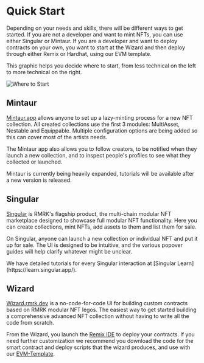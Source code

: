 

# Quick Start

Depending on your needs and skills, there will be different ways to get started. If you are not a developer and want to mint NFTs, you can use either Singular or Mintaur. If you are a developer and want to deploy contracts on your own, you want to start at the Wizard and then deploy through either Remix or Hardhat, using our EVM template.

<Callout type="info" emoji="ℹ️">
  This graphic helps you decide where to start, from less technical on the left to more technical on the right.
</Callout>

![Where to Start](/images/Quick_Start_Where_to_start.png)

## Mintaur

[Mintaur.app](https://mintaur.app) allows anyone to set up a lazy-minting process for a new NFT collection. All created collections use the first 3 modules: MultiAsset, Nestable and Equippable. Multiple configuration options are being added so this can cover most of the artists needs.

The Mintaur app also allows you to follow creators, to be notified when they launch a new collection, and to inspect people's profiles to see what they collected or launched.

Mintaur is currently being heavily expanded, tutorials will be available after a new version is released.

## Singular

[Singular](https://singular.app) is RMRK's flagship product, the multi-chain modular NFT marketplace designed to showcase full modular NFT functionality. Here you can create collections, mint NFTs, add assets to them and list them for sale.

On Singular, anyone can launch a new collection or individual NFT and put it up
for sale. The UI is designed to be intuitive, and the various popover guides
will help clarify whatever might be unclear.

<Callout type="info" emoji="ℹ️">
  We have detailed tutorials for every Singular interaction at [Singular Learn](https://learn.singular.app/).
</Callout>


## Wizard

[Wizard.rmrk.dev](https://wizard.rmrk.dev) is a no-code-for-code UI for building custom contracts based on RMRK modular NFT legos. The easiest way to get started building a comprehensive advanced NFT collection without having to write all the code from scratch.

From the Wizard, you launch the [Remix IDE](https://remix.ethereum.org/) to deploy your contracts. If you need further customization we recommend you download the code for the smart contract and deploy scripts that the wizard produces, and use with our [EVM-Template](https://github.com/rmrk-team/evm-template).
